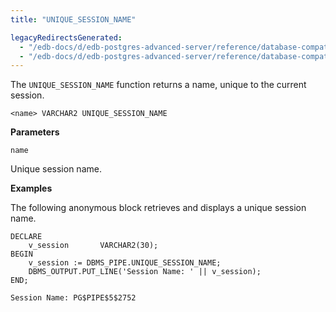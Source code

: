 ```yaml
---
title: "UNIQUE_SESSION_NAME"

legacyRedirectsGenerated:
  - "/edb-docs/d/edb-postgres-advanced-server/reference/database-compatibility-for-oracle-developers-built-in-package-guide/13/unique_session_name.html"
  - "/edb-docs/d/edb-postgres-advanced-server/reference/database-compatibility-for-oracle-developers-built-in-package-guide/latest/unique_session_name.html"
---
```


The `UNIQUE_SESSION_NAME` function returns a name, unique to the current session.

```text
<name> VARCHAR2 UNIQUE_SESSION_NAME
```

**Parameters**

`name`

 Unique session name.

**Examples**

The following anonymous block retrieves and displays a unique session name.

```text
DECLARE
    v_session       VARCHAR2(30);
BEGIN
    v_session := DBMS_PIPE.UNIQUE_SESSION_NAME;
    DBMS_OUTPUT.PUT_LINE('Session Name: ' || v_session);
END;

Session Name: PG$PIPE$5$2752
```
